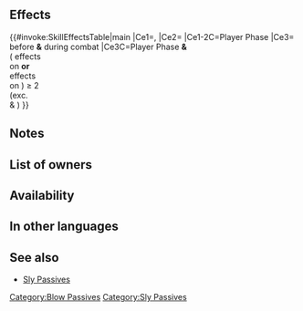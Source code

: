 {{Passive
|name=Sly Mirror
|type=A
|exclusive=0
|canUseWeapon={{WeaponList|exclude=Staff}}
|canUseMove={{MoveList|All}}
|properties=random_owner
|1name=Sly Mirror
|1tagid=SID_鬼神明鏡の掩撃
|1effect=If unit initiates combat, grants Atk+8 and Res+10 to unit and unit makes a guaranteed follow-up attack during combat, and also, if number of【Bonus】effects active on unit ≥ 2, excluding stat bonuses, or if number of 【Penalty】effects active on foe ≥ 2, excluding stat penalties, unit deals +5 damage during combat (including when dealing damage with an area-of-effect Special; excluding Røkkr area-of-effect Specials).<br><br>【Bonus】<br>All effects that last "for 1 turn" or "that turn only." Includes bonuses granted by a skill like Rally or Hone and positive status effects (extra movement or effects like Dominance).<br><br>【Penalty】<br>All effects that last "on foe through its next action." Includes penalties inflicted by a skill like Panic or Threaten and negative status effects (preventing counterattacks, restricting movement, or the effects of a skill like Triangle Adept or Guard).
|1cost=300
|1required=Mirror Strike 2
}}
==Effects==
{{#invoke:SkillEffectsTable|main
|Ce1={{Eft|Temporary buffs|Atk|8}}, {{Eft|Temporary buffs|Res|10}}
|Ce2={{Eft|Guaranteed Follow-Ups}}
|Ce1-2C=Player Phase
|Ce3={{Eft|Damage Boost|5}}<br>before '''&''' during combat
|Ce3C=Player Phase '''&'''<br>({{Kp|Bonus}} effects<br>on {{Tgt|Unit}} '''or'''<br>{{Kp|Penalty}} effects<br>on {{Tgt|Foe}}) ≥ 2<br>(exc. {{SEt|Bonuses}}<br>& {{SEt|Penalties}})
}}
==Notes==
{{IfUnitInitiates}}
{{Temporary buffs}}
{{Guaranteed follow-up interaction}}
{{FlatDamageBoost|5}}
{{EffectfromBonus|+5 damage boost}}
{{EffectfromPenalty|+5 damage boost}}
==List of owners==
{{Skill Hero List}}
{{NoInheritHeroes}}

==Availability==
{{PassiveFocusList}}
{{PassiveDistributionList}}
{{PassiveCombatManualList}}
==In other languages==
{{OtherLanguages
|japanese=
|german=
|spanishEU=
|spanishLA=
|french=Coup futé
|italian=
|chineseTW=
|portuguese=
}}

==See also==
{{See also skills|cond=Description LIKE '%deals +%including when dealing damage%' AND Exclusive='1'}}
* [[Skill families/A Passives#Sly|Sly Passives]]
{{Passives Navbox|A}}
[[Category:Blow Passives]]
[[Category:Sly Passives]]